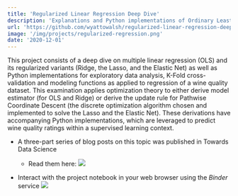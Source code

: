 ```yaml
---
title: 'Regularized Linear Regression Deep Dive'
description: 'Explanations and Python implementations of Ordinary Least Squares regression, Ridge regression, Lasso regression (solved via Coordinate Descent), and Elastic Net regression (also solved via Coordinate Descent) applied to assess wine quality given numerous numerical features. Additional data analysis and visualization in Python is included.'
url: 'https://github.com/wyattowalsh/regularized-linear-regression-deep-dive'
image: '/img/projects/regularized-regression.png'
date: '2020-12-01'
---
```


This project consists of a deep dive on multiple linear regression (OLS) and its regularized variants (Ridge, the Lasso, and the Elastic Net) as well as Python implementations for exploratory data analysis, K-Fold cross-validation and modeling functions as applied to regression of a wine quality dataset. This examination applies optimization theory to either derive model estimator (for OLS and Ridge) or derive the update rule for Pathwise Coordinate Descent (the discrete optimization algorithm chosen and implemented to solve the Lasso and the Elastic Net). These derivations have accompanying Python implementations, which are leveraged to predict wine quality ratings within a supervised learning context.

- A three-part series of blog posts on this topic was published in Towards Data Science
    - Read them here: <a target="_blank" rel="noopener noreferrer" href='https://towardsdatascience.com/tagged/regularized-regression'><img src='https://img.shields.io/badge/Medium-View%20on%20Medium-red?logo=medium'/></a>

- Interact with the project notebook in your web browser using the <i>Binder</i> service <a target="_blank" rel="noopener noreferrer" href="https://mybinder.org/v2/gh/wyattowalsh/regularized-linear-regression-deep-dive/HEAD?filepath=nb.ipynb"><img src="https://mybinder.org/badge_logo.svg"/></a>

